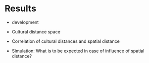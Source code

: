 # Results {#results}

- development

- Cultural distance space

- Correlation of cultural distances and spatial distance

- Simulation: What is to be expected in case of influence of spatial distance?

